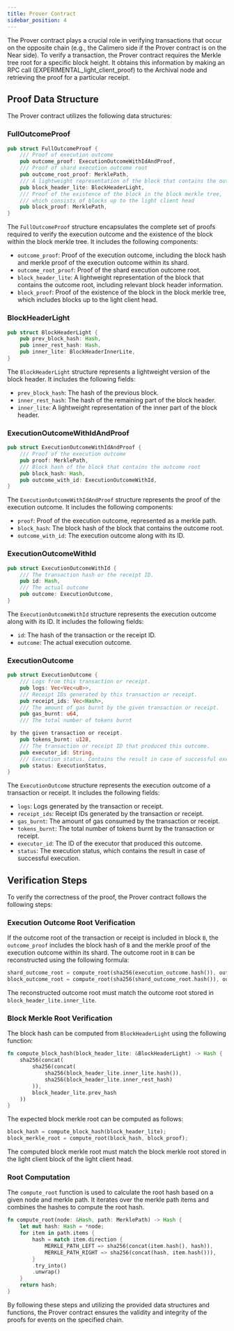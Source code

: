 ```yaml
---
title: Prover Contract
sidebar_position: 4
---
```


The Prover contract plays a crucial role in verifying transactions that occur on the opposite chain (e.g., the Calimero side if the Prover contract is on the Near side). To verify a transaction, the Prover contract requires the Merkle tree root for a specific block height. It obtains this information by making an RPC call (EXPERIMENTAL_light_client_proof) to the Archival node and retrieving the proof for a particular receipt.

## Proof Data Structure

The Prover contract utilizes the following data structures:

### FullOutcomeProof

```rust
pub struct FullOutcomeProof {
    /// Proof of execution outcome
    pub outcome_proof: ExecutionOutcomeWithIdAndProof,
    /// Proof of shard execution outcome root
    pub outcome_root_proof: MerklePath,
    /// A lightweight representation of the block that contains the outcome root
    pub block_header_lite: BlockHeaderLight,
    /// Proof of the existence of the block in the block merkle tree,
    /// which consists of blocks up to the light client head
    pub block_proof: MerklePath,
}
```

The `FullOutcomeProof` structure encapsulates the complete set of proofs required to verify the execution outcome and the existence of the block within the block merkle tree. It includes the following components:

- `outcome_proof`: Proof of the execution outcome, including the block hash and merkle proof of the execution outcome within its shard.
- `outcome_root_proof`: Proof of the shard execution outcome root.
- `block_header_lite`: A lightweight representation of the block that contains the outcome root, including relevant block header information.
- `block_proof`: Proof of the existence of the block in the block merkle tree, which includes blocks up to the light client head.

### BlockHeaderLight

```rust
pub struct BlockHeaderLight {
    pub prev_block_hash: Hash,
    pub inner_rest_hash: Hash,
    pub inner_lite: BlockHeaderInnerLite,
}
```

The `BlockHeaderLight` structure represents a lightweight version of the block header. It includes the following fields:

- `prev_block_hash`: The hash of the previous block.
- `inner_rest_hash`: The hash of the remaining part of the block header.
- `inner_lite`: A lightweight representation of the inner part of the block header.

### ExecutionOutcomeWithIdAndProof

```rust 
pub struct ExecutionOutcomeWithIdAndProof {
    /// Proof of the execution outcome
    pub proof: MerklePath,
    /// Block hash of the block that contains the outcome root
    pub block_hash: Hash,
    pub outcome_with_id: ExecutionOutcomeWithId,
}
```

The `ExecutionOutcomeWithIdAndProof` structure represents the proof of the execution outcome. It includes the following components:

- `proof`: Proof of the execution outcome, represented as a merkle path.
- `block_hash`: The block hash of the block that contains the outcome root.
- `outcome_with_id`: The execution outcome along with its ID.

### ExecutionOutcomeWithId

```rust
pub struct ExecutionOutcomeWithId {
    /// The transaction hash or the receipt ID.
    pub id: Hash,
    /// The actual outcome
    pub outcome: ExecutionOutcome,
}
```

The `ExecutionOutcomeWithId` structure represents the execution outcome along with its ID. It includes the following fields:

- `id`: The hash of the transaction or the receipt ID.
- `outcome`: The actual execution outcome.

### ExecutionOutcome

```rust
pub struct ExecutionOutcome {
    /// Logs from this transaction or receipt.
    pub logs: Vec<Vec<u8>>,
    /// Receipt IDs generated by this transaction or receipt.
    pub receipt_ids: Vec<Hash>,
    /// The amount of gas burnt by the given transaction or receipt. 
    pub gas_burnt: u64,     
    /// The total number of tokens burnt

 by the given transaction or receipt.
    pub tokens_burnt: u128, 
    /// The transaction or receipt ID that produced this outcome.
    pub executor_id: String, 
    /// Execution status. Contains the result in case of successful execution.
    pub status: ExecutionStatus, 
}
```

The `ExecutionOutcome` structure represents the execution outcome of a transaction or receipt. It includes the following fields:

- `logs`: Logs generated by the transaction or receipt.
- `receipt_ids`: Receipt IDs generated by the transaction or receipt.
- `gas_burnt`: The amount of gas consumed by the transaction or receipt.
- `tokens_burnt`: The total number of tokens burnt by the transaction or receipt.
- `executor_id`: The ID of the executor that produced this outcome.
- `status`: The execution status, which contains the result in case of successful execution.

## Verification Steps

To verify the correctness of the proof, the Prover contract follows the following steps:

### Execution Outcome Root Verification

If the outcome root of the transaction or receipt is included in block `B`, the `outcome_proof` includes the block hash of `B` and the merkle proof of the execution outcome within its shard. The outcome root in `B` can be reconstructed using the following formula:

```rust
shard_outcome_root = compute_root(sha256(execution_outcome.hash()), outcome_proof.proof);
block_outcome_root = compute_root(sha256(shard_outcome_root.hash()), outcome_root_proof);
```

The reconstructed outcome root must match the outcome root stored in `block_header_lite.inner_lite`.

### Block Merkle Root Verification

The block hash can be computed from `BlockHeaderLight` using the following function:

```rust
fn compute_block_hash(block_header_lite: &BlockHeaderLight) -> Hash {
    sha256(concat(
        sha256(concat(
            sha256(block_header_lite.inner_lite.hash()),
            sha256(block_header_lite.inner_rest_hash)
        )),
        block_header_lite.prev_hash
    ))
}
```

The expected block merkle root can be computed as follows:

```rust
block_hash = compute_block_hash(block_header_lite);
block_merkle_root = compute_root(block_hash, block_proof);
```

The computed block merkle root must match the block merkle root stored in the light client block of the light client head.

### Root Computation

The `compute_root` function is used to calculate the root hash based on a given node and merkle path. It iterates over the merkle path items and combines the hashes to compute the root hash.

```rust
fn compute_root(node: &Hash, path: MerklePath) -> Hash {
    let mut hash: Hash = *node;
    for item in path.items {
        hash = match item.direction {
            MERKLE_PATH_LEFT => sha256(concat(item.hash(), hash)),
            MERKLE_PATH_RIGHT => sha256(concat(hash, item.hash())),
        }
        .try_into()
        .unwrap()
    }
    return hash;
}
```

By following these steps and utilizing the provided data structures and functions, the Prover contract ensures the validity and integrity of the proofs for events on the specified chain.
